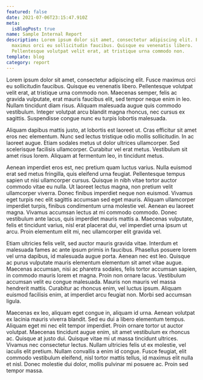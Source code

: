 ```yaml
---
featured: false
date: 2021-07-06T23:15:47.910Z
meta:
  isBlogPost: true
name: Sample Internal Report
description: Lorem ipsum dolor sit amet, consectetur adipiscing elit. Fusce
  maximus orci eu sollicitudin faucibus. Quisque eu venenatis libero.
  Pellentesque volutpat velit erat, at tristique urna commodo non.
template: blog
category: report
---
```

Lorem ipsum dolor sit amet, consectetur adipiscing elit. Fusce maximus orci eu sollicitudin faucibus. Quisque eu venenatis libero. Pellentesque volutpat velit erat, at tristique urna commodo non. Maecenas semper, felis ac gravida vulputate, erat mauris faucibus elit, sed tempor neque enim in leo. Nullam tincidunt diam risus. Aliquam malesuada augue quis commodo vestibulum. Integer volutpat arcu blandit magna rhoncus, nec cursus ex sagittis. Suspendisse congue nunc eu turpis lobortis malesuada.

Aliquam dapibus mattis justo, at lobortis est laoreet ut. Cras efficitur sit amet eros nec elementum. Nunc sed lectus tristique odio mollis sollicitudin. In ac laoreet augue. Etiam sodales metus ut dolor ultrices ullamcorper. Sed scelerisque facilisis ullamcorper. Curabitur vel erat metus. Vestibulum sit amet risus lorem. Aliquam at fermentum leo, in tincidunt metus.

Aenean imperdiet eros est, nec pretium quam luctus varius. Nulla euismod erat sed metus fringilla, quis eleifend urna feugiat. Pellentesque tempus sapien ut nisi ullamcorper cursus. Quisque in nibh vitae tortor auctor commodo vitae eu nulla. Ut laoreet lectus magna, non pretium velit ullamcorper viverra. Donec finibus imperdiet neque non euismod. Vivamus eget turpis nec elit sagittis accumsan sed eget mauris. Aliquam ullamcorper imperdiet turpis, finibus condimentum urna molestie vel. Aenean eu laoreet magna. Vivamus accumsan lectus at mi commodo commodo. Donec vestibulum ante lacus, quis imperdiet mauris mattis a. Maecenas vulputate, felis et tincidunt varius, nisl erat placerat dui, vel imperdiet urna ipsum ut arcu. Proin elementum elit mi, nec ullamcorper elit gravida vel.

Etiam ultricies felis velit, sed auctor mauris gravida vitae. Interdum et malesuada fames ac ante ipsum primis in faucibus. Phasellus posuere lorem vel urna dapibus, id malesuada augue porta. Aenean nec est leo. Quisque ac purus vulputate mauris elementum elementum sit amet vitae augue. Maecenas accumsan, nisi ac pharetra sodales, felis tortor accumsan sapien, in commodo mauris lorem et magna. Proin non ornare lacus. Vestibulum accumsan velit eu congue malesuada. Mauris non mauris vel massa hendrerit mattis. Curabitur ac rhoncus enim, vel luctus ipsum. Aliquam euismod facilisis enim, at imperdiet arcu feugiat non. Morbi sed accumsan ligula.

Maecenas ex leo, aliquam eget congue in, aliquam id urna. Aenean volutpat ex lacinia mauris viverra blandit. Sed eu dui a libero elementum tempus. Aliquam eget mi nec elit tempor imperdiet. Proin ornare tortor ut auctor volutpat. Maecenas tincidunt augue enim, sit amet vestibulum ex rhoncus ac. Quisque at justo dui. Quisque vitae mi ut massa tincidunt ultrices. Vivamus nec consectetur lectus. Nullam ultricies felis ut ex molestie, vel iaculis elit pretium. Nullam convallis a enim id congue. Fusce feugiat, elit commodo vestibulum eleifend, nisl tortor mattis tellus, id maximus elit nulla et nisl. Donec molestie dui dolor, mollis pulvinar mi posuere ac. Proin sed tempor massa.